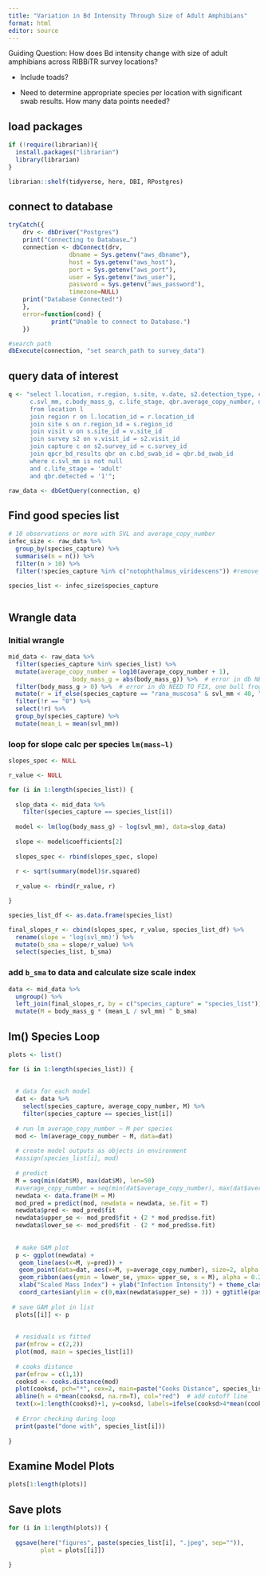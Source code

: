 ```yaml
---
title: "Variation in Bd Intensity Through Size of Adult Amphibians"
format: html
editor: source
---
```


Guiding Question: How does Bd intensity change with size of adult amphibians across RIBBiTR survey locations?

-   Include toads?

-   Need to determine appropriate species per location with significant swab results. How many data points needed?


## load packages

```r

if (!require(librarian)){
  install.packages("librarian")
  library(librarian)
}

librarian::shelf(tidyverse, here, DBI, RPostgres)

```

## connect to database

```r
tryCatch({
    drv <- dbDriver("Postgres")
    print("Connecting to Database…")
    connection <- dbConnect(drv,
                 dbname = Sys.getenv("aws_dbname"),
                 host = Sys.getenv("aws_host"),
                 port = Sys.getenv("aws_port"),
                 user = Sys.getenv("aws_user"),
                 password = Sys.getenv("aws_password"),
                 timezone=NULL)
    print("Database Connected!")
    },
    error=function(cond) {
            print("Unable to connect to Database.")
    })

#search path
dbExecute(connection, "set search_path to survey_data")
```

## query data of interest

```r



q <- "select l.location, r.region, s.site, v.date, s2.detection_type, c.species_capture, 
      c.svl_mm, c.body_mass_g, c.life_stage, qbr.average_copy_number, qbr.detected 
      from location l 
      join region r on l.location_id = r.location_id 
      join site s on r.region_id = s.region_id 
      join visit v on s.site_id = v.site_id 
      join survey s2 on v.visit_id = s2.visit_id 
      join capture c on s2.survey_id = c.survey_id 
      join qpcr_bd_results qbr on c.bd_swab_id = qbr.bd_swab_id
      where c.svl_mm is not null
      and c.life_stage = 'adult'
      and qbr.detected = '1'";

raw_data <- dbGetQuery(connection, q) 

```

## Find good species list
```r
# 10 observations or more with SVL and average_copy_number
infec_size <- raw_data %>% 
  group_by(species_capture) %>% 
  summarise(n = n()) %>% 
  filter(n > 10) %>% 
  filter(!species_capture %in% c("notophthalmus_viridescens")) #remove newt

species_list <- infec_size$species_capture



```


## Wrangle data

### Initial wrangle
```r

mid_data <- raw_data %>% 
  filter(species_capture %in% species_list) %>% 
  mutate(average_copy_number = log10(average_copy_number + 1),
                  body_mass_g = abs(body_mass_g)) %>%  # error in db NEED TO FIX, one negative mass
  filter(body_mass_g > 0) %>%  # error in db NEED TO FIX, one bull frog with 0 mass) %>% 
  mutate(r = if_else(species_capture == "rana_muscosa" & svl_mm < 40, "0", "1")) %>% 
  filter(!r == "0") %>% 
  select(!r) %>% 
  group_by(species_capture) %>% 
  mutate(mean_L = mean(svl_mm))
```

### loop for slope calc per species `lm(mass~l)`
```r

slopes_spec <- NULL

r_value <- NULL

for (i in 1:length(species_list)) {
  
  slop_data <- mid_data %>% 
    filter(species_capture == species_list[i])
  
  model <- lm(log(body_mass_g) ~ log(svl_mm), data=slop_data)
  
  slope <- model$coefficients[2]
  
  slopes_spec <- rbind(slopes_spec, slope)
  
  r <- sqrt(summary(model)$r.squared)
  
  r_value <- rbind(r_value, r)

}

species_list_df <- as.data.frame(species_list)

final_slopes_r <- cbind(slopes_spec, r_value, species_list_df) %>% 
  rename(slope = 'log(svl_mm)') %>% 
  mutate(b_sma = slope/r_value) %>% 
  select(species_list, b_sma)

```

### add `b_sma` to data and calculate size scale index
```r

data <- mid_data %>% 
  ungroup() %>% 
  left_join(final_slopes_r, by = c("species_capture" = "species_list")) %>% 
  mutate(M = body_mass_g * (mean_L / svl_mm) ^ b_sma)

```


## lm() Species Loop
```r

plots <- list()

for (i in 1:length(species_list)) {
  
  
  # data for each model
  dat <- data %>% 
    select(species_capture, average_copy_number, M) %>% 
    filter(species_capture == species_list[i]) 
  
  # run lm average_copy_number ~ M per species
  mod <- lm(average_copy_number ~ M, data=dat)
  
  # create model outputs as objects in environment
  #assign(species_list[i], mod)
  
  # predict
  M = seq(min(dat$M), max(dat$M), len=50)
  #average_copy_number = seq(min(dat$average_copy_number), max(dat$average_copy_number), len = 50)
  newdata <- data.frame(M = M)
  mod_pred = predict(mod, newdata = newdata, se.fit = T)
  newdata$pred <- mod_pred$fit
  newdata$upper_se <- mod_pred$fit + (2 * mod_pred$se.fit)
  newdata$lower_se <- mod_pred$fit - (2 * mod_pred$se.fit)
  
  
  # make GAM plot
  p <- ggplot(newdata) + 
   geom_line(aes(x=M, y=pred)) +
   geom_point(data=dat, aes(x=M, y=average_copy_number), size=2, alpha = 0.2) +
   geom_ribbon(aes(ymin = lower_se, ymax= upper_se, x = M), alpha = 0.2, fill = "blue")+
   xlab("Scaled Mass Index") + ylab("Infection Intensity") + theme_classic() +
   coord_cartesian(ylim = c(0,max(newdata$upper_se) + 3)) + ggtitle(paste(species_list[i], ", slope:", summary(mod)$coefficients[2,1]))
    
 # save GAM plot in list
  plots[[i]] <- p  
  
  
  # residuals vs fitted
  par(mfrow = c(2,2))
  plot(mod, main = species_list[i])
  
  # cooks distance
  par(mfrow = c(1,1))
  cooksd <- cooks.distance(mod)
  plot(cooksd, pch="*", cex=2, main=paste("Cooks Distance", species_list[i])) 
  abline(h = 4*mean(cooksd, na.rm=T), col="red")  # add cutoff line
  text(x=1:length(cooksd)+1, y=cooksd, labels=ifelse(cooksd>4*mean(cooksd, na.rm=T),names(cooksd),""), col="red") 
  
  # Error checking during loop
  print(paste("done with", species_list[i]))
  
}


```

## Examine Model Plots
```r

plots[1:length(plots)]

```

## Save plots

```r
for (i in 1:length(plots)) {
  
  ggsave(here("figures", paste(species_list[i], ".jpeg", sep="")),
         plot = plots[[i]])
  
}



```


